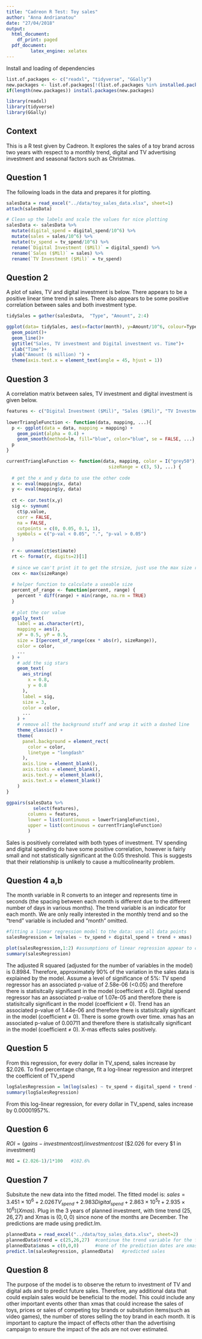 ```yaml
---
title: "Cadreon R Test: Toy sales"
author: "Anna Andrianatou"
date: "27/04/2018"
output:
  html_document:
    df_print: paged
  pdf_document:
         latex_engine: xelatex
---
```


Install and loading of dependencies
```r
list.of.packages <- c("readxl", "tidyverse", "GGally")
new.packages <- list.of.packages[!(list.of.packages %in% installed.packages()[,"Package"])]
if(length(new.packages)) install.packages(new.packages)

library(readxl)
library(tidyverse)
library(GGally)

```

## Context
This is a R test given by Cadreon. It explores the sales of a toy brand across two years with respect to a monthly trend, digital and TV advertising investment and seasonal factors such as Christmas.

## Question 1

The following loads in the data and prepares it for plotting.
```r
salesData = read_excel("../data/toy_sales_data.xlsx", sheet=1)
attach(salesData)

# Clean up the labels and scale the values for nice plotting
salesData <- salesData %>% 
  mutate(digital_spend = digital_spend/10^6) %>% 
  mutate(sales = sales/10^6) %>% 
  mutate(tv_spend = tv_spend/10^6) %>% 
  rename(`Digital Investment ($Mil)` = digital_spend) %>%
  rename(`Sales ($Mil)` = sales) %>%
  rename(`TV Investment ($Mil)` = tv_spend)
```


## Question 2
A plot of sales, TV and digital investment is below. There appears to be a positive linear time trend in sales. There also appears to be some positive correlation between sales and both investment type.

```r
tidySales = gather(salesData,  "Type", "Amount", 2:4)

ggplot(data= tidySales, aes(x=factor(month), y=Amount/10^6, colour=Type, group=Type))+
  geom_point()+
  geom_line()+
  ggtitle("Sales, TV investment and Digital investment vs. Time")+
  xlab("Time")+
  ylab("Amount ($ million) ") + 
  theme(axis.text.x = element_text(angle = 45, hjust = 1))
```

## Question 3
A correlation matrix between sales, TV investment and digital investment is given below.
```r
features <- c("Digital Investment ($Mil)", "Sales ($Mil)", "TV Investment ($Mil)")
    
lowerTriangleFunction <- function(data, mapping, ...){
  p <- ggplot(data = data, mapping = mapping) + 
    geom_point(alpha = 0.4) + 
    geom_smooth(method=lm, fill="blue", color="blue", se = FALSE, ...)
  p
}

currentTriangleFunction <- function(data, mapping, color = I("grey50"),
                                      sizeRange = c(3, 5), ...) {
  
  # get the x and y data to use the other code
  x <- eval(mapping$x, data)
  y <- eval(mapping$y, data)
  
  ct <- cor.test(x,y)
  sig <- symnum(
    ct$p.value, 
    corr = FALSE, 
    na = FALSE,
    cutpoints = c(0, 0.05, 0.1, 1),
    symbols = c("p-val < 0.05", ".", "p-val > 0.05")
  )
  
  r <- unname(ct$estimate)
  rt <- format(r, digits=2)[1]
  
  # since we can't print it to get the strsize, just use the max size range
  cex <- max(sizeRange)
  
  # helper function to calculate a useable size
  percent_of_range <- function(percent, range) {
    percent * diff(range) + min(range, na.rm = TRUE)
  }
  
  # plot the cor value
  ggally_text(
    label = as.character(rt), 
    mapping = aes(),
    xP = 0.5, yP = 0.5, 
    size = I(percent_of_range(cex * abs(r), sizeRange)),
    color = color,
    ...
  ) + 
    # add the sig stars
    geom_text(
      aes_string(
        x = 0.8,
        y = 0.8
      ),
      label = sig, 
      size = 3,
      color = color,
      ...
    ) + 
    # remove all the background stuff and wrap it with a dashed line
    theme_classic() + 
    theme(
      panel.background = element_rect(
        color = color, 
        linetype = "longdash"
      ), 
      axis.line = element_blank(), 
      axis.ticks = element_blank(), 
      axis.text.y = element_blank(), 
      axis.text.x = element_blank()
    )
}
    
ggpairs(salesData %>% 
          select(features),
        columns = features, 
        lower = list(continuous = lowerTriangleFunction), 
        upper = list(continuous = currentTriangleFunction)
        )
```
Sales is positively correlated with both types of investment. TV spending and digital spending do have some positive correlation, however is fairly small and not statistically significant at the 0.05 threshold. This is suggests that their relationship is unlikely to cause a multicolinearity problem. 

## Question 4 a,b
The month variable in R converts to an integer and represents time in seconds (the spacing between each month is different due to the different number of days in various months). The trend variable is an indicator for each month. We are only really interested in the monthly trend and so the "trend" variable is included and "month" omitted. 

```r
#fitting a linear regression model to the data: use all data points
salesRegression = lm(sales ~ tv_spend + digital_spend + trend + xmas)

plot(salesRegression,1:2) #assumptions of linear regression appear to check out (random, normally dist errors)
summary(salesRegression)
```
The adjusted R squared (adjusted for the number of variables in the model) is 0.8984. Therefore, approximately 90% of the variation in the sales data is explained by the model. \newline
Assume a level of significance of $5\%$:\newline
TV spend regressor has an associated p-value of 2.58e-06 (<0.05) and therefore there is statisitcally significant in the model (coefficient $\neq$ 0). \newline \newline
Digital spend regressor has an associated p-value of 1.07e-05 and therefore there is statisitcally significant in the model (coefficient $\neq$ 0). \newline \newline
Trend has an associated p-value of 1.44e-06 and therefore there is statisitcally significant in the model (coefficient $\neq$ 0). There is some growth over time. \newline \newline
xmas has an associated p-value of 0.00711 and therefore there is statisitcally significant in the model (coefficient $\neq$ 0). X-mas effects sales positively.

## Question 5
From this regression, for every dollar in TV_spend, sales increase by $\$2.026$. \newline 
To find percentage change, fit a log-linear regression and interpret the coefficient of TV_spend
```r
logSalesRegression = lm(log(sales) ~ tv_spend + digital_spend + trend + xmas)
summary(logSalesRegression)
```
From this log-linear regression, for every dollar in TV_spend, sales increase by $0.00001957\%$.

## Question 6
$ROI = (gains - investment cost)/investment cost$ ($\$2.026$ for every $\$1$ in investment) 
```r
ROI = (2.026-1)/1*100   #102.6%
```

## Question 7
Subsitute the new data into the fitted model. The fitted model is:\newline
$sales = 3.451\times10^6 +2.026TV_{spend} +2.983Digital_{spend} +2.863\times10^5 t +2.935\times10^6 \mathbb{I}(Xmas)$. \newline Plug in the 3 years of planned investment, with time trend $(25, 26, 27)$ and Xmas is $(0, 0, 0)$ since none of the months are December. The predictions are made using predict.lm.
```r
plannedData = read_excel("../data/toy_sales_data.xlsx", sheet=2)
plannedData$trend = c(25,26,27)  #continue the trend variable for the following months
plannedData$xmas = c(0,0,0)      #none of the prediction dates are xmas
predict.lm(salesRegression, plannedData)   #predicted sales
```
## Question 8
The purpose of the model is to observe the return to investment of TV and digital ads and to predict future sales. Therefore, any additional data that could explain sales would be beneficial to the model. This could include any other important events other than xmas that could increase the sales of toys, prices or sales of competing toy brands or subsitution items(such as video games), the number of stores selling the toy brand in each month.\newline \newline
It is important to capture the impact of effects other than the advertising campaign to ensure the impact of the ads are not over estimated.
